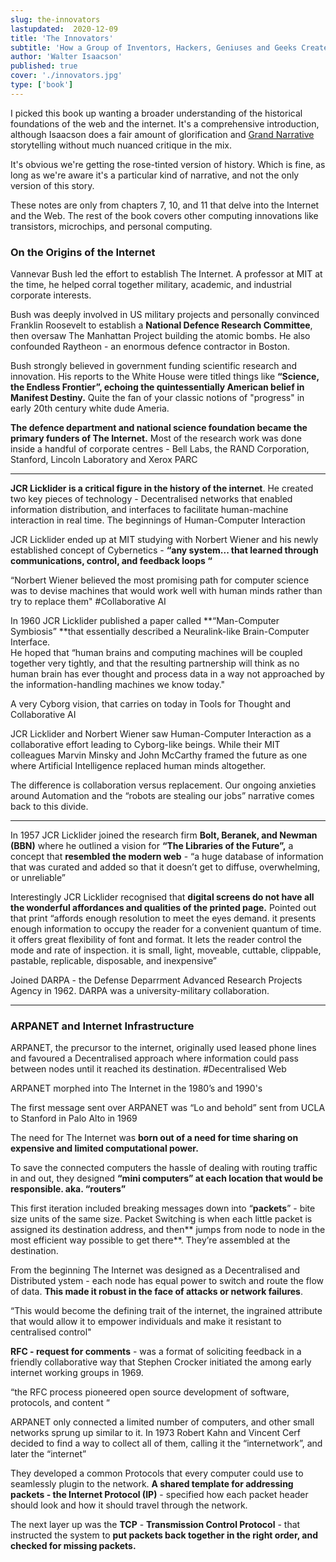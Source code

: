 ```yaml
---
slug: the-innovators
lastupdated:  2020-12-09
title: 'The Innovators'
subtitle: 'How a Group of Inventors, Hackers, Geniuses and Geeks Created the Digital Revolution'
author: 'Walter Isaacson'
published: true
cover: './innovators.jpg'
type: ['book']
---
```


<SimpleCard>

I picked this book up wanting a broader understanding of the historical foundations of the web and the internet. It's a comprehensive introduction, although Isaacson does a fair amount of glorification and [Grand Narrative](https://en.wikipedia.org/wiki/Metanarrative) storytelling without much nuanced critique in the mix.

It's obvious we're getting the rose-tinted version of history. Which is fine, as long as we're aware it's a particular kind of narrative, and not the only version of this story.

These notes are only from chapters 7, 10, and 11 that delve into the Internet and the Web. The rest of the book covers other computing innovations like transistors, microchips, and personal computing.

</SimpleCard>

### On the Origins of the Internet

Vannevar Bush led the effort to establish The Internet. A professor at MIT at the time, he helped corral together military, academic, and industrial corporate interests.

Bush was deeply involved in US military projects and personally convinced Franklin Roosevelt to establish a **National Defence Research Committee**, then oversaw The Manhattan Project building the atomic bombs. He also confounded Raytheon - an enormous defence contractor in Boston.

Bush strongly believed in government funding scientific research and innovation. His reports to the White House were titled things like **“Science, the Endless Frontier”, echoing the quintessentially American belief in Manifest Destiny.** Quite the fan of your classic notions of "progress" in early 20th century white dude Ameria.

**The defence department and national science foundation became the primary funders of The Internet.** Most of the research work was done inside a handful of corporate centres - Bell Labs, the RAND Corporation, Stanford, Lincoln Laboratory and Xerox PARC

---
    
**JCR Licklider is a critical figure in the history of the internet**. He created two key pieces of technology - Decentralised networks that enabled information distribution, and interfaces to facilitate human-machine interaction in real time. The beginnings of Human-Computer Interaction 

JCR Licklider ended up at MIT studying with Norbert Wiener and his newly established concept of Cybernetics - **“any system... that learned through communications, control, and feedback loops “**

“Norbert Wiener believed the most promising path for computer science was to devise machines that would work well with human minds rather than try to replace them" #Collaborative AI

In 1960 JCR Licklider published a paper called **“Man-Computer Symbiosis” **that essentially described a Neuralink-like Brain-Computer Interface.  
He hoped that “human brains and computing machines will be coupled together very tightly, and that the resulting partnership will think as no human brain has ever thought and process data in a way not approached by the information-handling machines we know today."
    
A very Cyborg vision, that carries on today in Tools for Thought and Collaborative AI

JCR Licklider and Norbert Wiener saw Human-Computer Interaction as a collaborative effort leading to Cyborg-like beings. While their MIT colleagues Marvin Minsky and John McCarthy framed the future as one where Artificial Intelligence replaced human minds altogether.

The difference is collaboration versus replacement. Our ongoing anxieties around Automation and the “robots are stealing our jobs” narrative comes back to this divide.

---

In 1957 JCR Licklider joined the research firm **Bolt, Beranek, and Newman (BBN)** where he outlined a vision for **“The Libraries of the Future”,** a concept that **resembled the modern web** - “a huge database of information that was curated and added so that it doesn’t get to diffuse, overwhelming, or unreliable”

Interestingly JCR Licklider recognised that **digital screens do not have all the wonderful affordances and qualities of the printed page.** Pointed out that print “affords enough resolution to meet the eyes demand. it presents enough information to occupy the reader for a convenient quantum of time. it offers great flexibility of font and format. It lets the reader control the mode and rate of inspection. it is small, light, moveable, cuttable, clippable, pastable, replicable, disposable, and inexpensive” 

Joined DARPA - the Defense Deparrment Advanced Research Projects Agency in 1962. DARPA was a university-military collaboration.

---
    
### ARPANET and Internet Infrastructure

ARPANET, the precursor to the internet, originally used leased phone lines and favoured a Decentralised approach where information could pass between nodes until it reached its destination. #Decentralised Web
    
ARPANET morphed into The Internet in the 1980’s and 1990's

The first message sent over ARPANET was “Lo and behold” sent from UCLA to Stanford in Palo Alto in 1969

The need for The Internet was **born out of a need for time sharing on expensive and limited computational power.**
    
To save the connected computers the hassle of dealing with routing traffic in and out, they designed **“mini computers” at each location that would be responsible. aka. “routers”**

This first iteration included breaking messages down into “**packets**” - bite size units of the same size. Packet Switching is when each little packet is assigned its destination address, and then** jumps from node to node in the most efficient way possible to get there**. They’re assembled at the destination.

From the beginning The Internet was designed as a Decentralised and Distributed ystem - each node has equal power to switch and route the flow of data. **This made it robust in the face of attacks or network failures**.
    
“This would become the defining trait of the internet, the ingrained attribute that would allow it to empower individuals and make it resistant to centralised control" 

**RFC - request for comments** - was a format of soliciting feedback in a friendly collaborative way that Stephen Crocker initiated the among early internet working groups in 1969.
    
“the RFC process pioneered open source development of software, protocols, and content “

ARPANET only connected a limited number of computers, and other small networks sprung up similar to it. In 1973 Robert Kahn and Vincent Cerf decided to find a way to collect all of them, calling it the “internetwork”, and later the “internet”
    
They developed a common Protocols that every computer could use to seamlessly plugin to the network. **A shared template for addressing packets - the Internet Protocol (IP)** - specified how each packet header should look and how it should travel through the network.

The next layer up was the **TCP** - **Transmission Control Protocol** - that instructed the system to **put packets back together in the right order, and checked for missing packets.**

